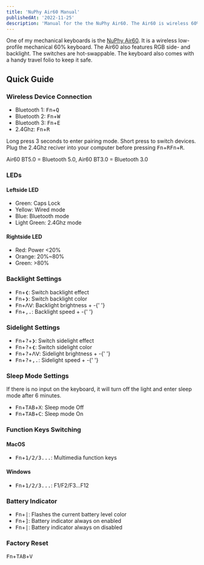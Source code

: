 ```yaml
---
title: 'NuPhy Air60 Manual'
publishedAt: '2022-11-25'
description: 'Manual for the the NuPhy Air60. The Air60 is wireless 60% mechanical keyboard with RGB background colors.'
---
```


One of my mechanical keyboards is the [NuPhy Air60](https://nuphy.com/products/air60). It is a wireless low-profile mechanical 60% keyboard. The Air60 also features RGB side- and backlight. The switches are hot-swappable. The keyboard also comes with a handy travel folio to keep it safe.

## Quick Guide

### Wireless Device Connection

- Bluetooth 1: <kbd>Fn</kbd>+<kbd>Q</kbd>
- Bluetooth 2: <kbd>Fn</kbd>+<kbd>W</kbd>
- Bluetooth 3: <kbd>Fn</kbd>+<kbd>E</kbd>
- 2.4Ghz: <kbd>Fn</kbd>+<kbd>R</kbd>

Long press 3 seconds to enter pairing mode. Short press to switch devices. Plug the 2.4Ghz reciver into your computer before pressing <kbd>Fn</kbd>+<kbd>R</kbd><kbd>Fn</kbd>+<kbd>R</kbd>.

Air60 BT5.0 = Bluetooth 5.0, Air60 BT3.0 = Bluetooth 3.0

### LEDs

#### Leftside LED

- Green: Caps Lock
- Yellow: Wired mode
- Blue: Bluetooth mode
- Light Green: 2.4Ghz mode

#### Rightside LED

- Red: Power \<20%
- Orange: 20%~80%
- Green: >80%

### Backlight Settings

- <kbd>Fn</kbd>+<kbd>❮</kbd>: Switch backlight effect
- <kbd>Fn</kbd>+<kbd>❯</kbd>: Switch backlight color
- <kbd>Fn</kbd>+<kbd>ᐱᐯ</kbd>: Backlight brightness + -{' '}
- <kbd>Fn</kbd>+<kbd>,.</kbd>: Backlight speed + -{' '}

### Sidelight Settings

- <kbd>Fn</kbd>+<kbd>?</kbd>+<kbd>❯</kbd>: Switch sidelight effect
- <kbd>Fn</kbd>+<kbd>?</kbd>+<kbd>❮</kbd>: Switch sidelight color
- <kbd>Fn</kbd>+<kbd>?</kbd>+<kbd>ᐱᐯ</kbd>: Sidelight brightness + -{' '}
- <kbd>Fn</kbd>+<kbd>?</kbd>+<kbd>,.</kbd>: Sidelight speed + -{' '}

### Sleep Mode Settings

If there is no input on the keyboard, it will turn off the light and enter sleep mode after 6 minutes.

- <kbd>Fn</kbd>+<kbd>TAB</kbd>+<kbd>X</kbd>: Sleep mode Off
- <kbd>Fn</kbd>+<kbd>TAB</kbd>+<kbd>C</kbd>: Sleep mode On

### Function Keys Switching

#### MacOS

- <kbd>Fn</kbd>+<kbd>1/2/3...</kbd>: Multimedia function keys

#### Windows

- <kbd>Fn</kbd>+<kbd>1/2/3...</kbd>: F1/F2/F3...F12

### Battery Indicator

- <kbd>Fn</kbd>+<kbd>|</kbd>: Flashes the current battery level color
- <kbd>Fn</kbd>+<kbd>]</kbd>: Battery indicator always on enabled
- <kbd>Fn</kbd>+<kbd>|</kbd>: Battery indicator always on disabled

### Factory Reset

<kbd>Fn</kbd>+<kbd>TAB</kbd>+<kbd>V</kbd>
